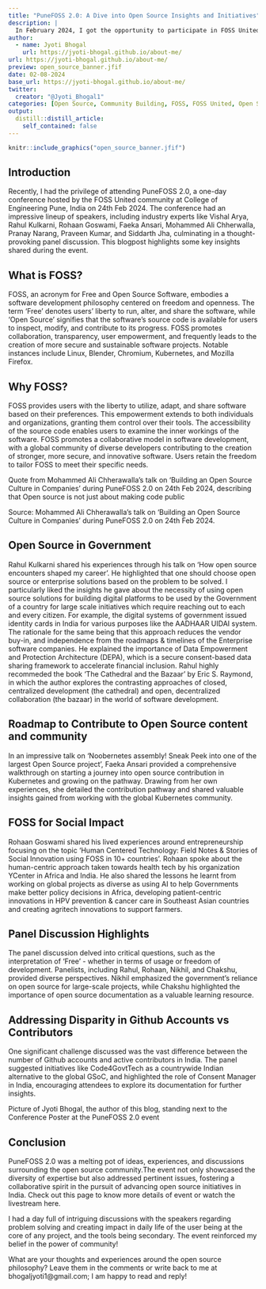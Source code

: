 ```yaml
---
title: "PuneFOSS 2.0: A Dive into Open Source Insights and Initiatives"
description: |
  In February 2024, I got the opportunity to participate in FOSS United's one day conferene PuneFOSS 2.0. With this blog, the reader wil come to know about FOSS in general, the talks at the conference, and my views.
author:
  - name: Jyoti Bhogal
    url: https://jyoti-bhogal.github.io/about-me/
url: https://jyoti-bhogal.github.io/about-me/
preview: open_source_banner.jfif
date: 02-08-2024
base_url: https://jyoti-bhogal.github.io/about-me/
twitter:
  creator: "@Jyoti_Bhogal1"
categories: [Open Source, Community Building, FOSS, FOSS United, Open Science, Experience Blog]
output:
  distill::distill_article:
    self_contained: false
---
```

  
  
```r
knitr::include_graphics("open_source_banner.jfif")
```


## Introduction
Recently, I had the privilege of attending PuneFOSS 2.0, a one-day conference hosted by the FOSS United community at College of Engineering Pune, India on 24th Feb 2024. The conference had an impressive lineup of speakers, including industry experts like Vishal Arya, Rahul Kulkarni, Rohaan Goswami, Faeka Ansari, Mohammed Ali Chherwalla, Pranay Narang, Praveen Kumar, and Siddarth Jha, culminating in a thought-provoking panel discussion. This blogpost highlights some key insights shared during the event.

## What is FOSS?
FOSS, an acronym for Free and Open Source Software, embodies a software development philosophy centered on freedom and openness. The term 'Free' denotes users' liberty to run, alter, and share the software, while 'Open Source' signifies that the software's source code is available for users to inspect, modify, and contribute to its progress. FOSS promotes collaboration, transparency, user empowerment, and frequently leads to the creation of more secure and sustainable software projects. Notable instances include Linux, Blender, Chromium, Kubernetes, and Mozilla Firefox.

## Why FOSS?
FOSS provides users with the liberty to utilize, adapt, and share software based on their preferences. This empowerment extends to both individuals and organizations, granting them control over their tools. The accessibility of the source code enables users to examine the inner workings of the software. FOSS promotes a collaborative model in software development, with a global community of diverse developers contributing to the creation of stronger, more secure, and innovative software. Users retain the freedom to tailor FOSS to meet their specific needs.

Quote from Mohammed Ali Chherawalla’s talk on ‘Building an Open Source Culture in Companies’ during PuneFOSS 2.0 on 24th Feb 2024, describing that Open source is not just about making code public

Source: Mohammed Ali Chherawalla’s talk on ‘Building an Open Source Culture in Companies’ during PuneFOSS 2.0 on 24th Feb 2024.

## Open Source in Government
Rahul Kulkarni shared his experiences through his talk on ‘How open source encounters shaped my career’. He highlighted that one should choose open source or enterprise solutions based on the problem to be solved. I particularly liked the insights he gave about the necessity of using open source solutions for building digital platforms to be used by the Government of a country for large scale initiatives which require reaching out to each and every citizen. For example, the digital systems of government issued identity cards in India for various purposes like the AADHAAR UIDAI system. The rationale for the same being that this approach reduces the vendor buy-in, and independence from the roadmaps & timelines of the Enterprise software companies. He explained the importance of Data Empowerment and Protection Architecture (DEPA), which is a secure consent-based data sharing framework to accelerate financial inclusion. Rahul highly recommeded the book ‘The Cathedral and the Bazaar’ by Eric S. Raymond, in which the author explores the contrasting approaches of closed, centralized development (the cathedral) and open, decentralized collaboration (the bazaar) in the world of software development.

## Roadmap to Contribute to Open Source content and community
In an impressive talk on ‘Noobernetes assembly! Sneak Peek into one of the largest Open Source project’, Faeka Ansari provided a comprehensive walkthrough on starting a journey into open source contribution in Kubernetes and growing on the pathway. Drawing from her own experiences, she detailed the contribution pathway and shared valuable insights gained from working with the global Kubernetes community.

## FOSS for Social Impact
Rohaan Goswami shared his lived experiences around entrepreneurship focusing on the topic ‘Human Centered Technology: Field Notes & Stories of Social Innovation using FOSS in 10+ countries’. Rohaan spoke about the human-centric approach taken towards health tech by his organization YCenter in Africa and India. He also shared the lessons he learnt from working on global projects as diverse as using AI to help Governments make better policy decisions in Africa, developing patient-centric innovations in HPV prevention & cancer care in Southeast Asian countries and creating agritech innovations to support farmers.

## Panel Discussion Highlights
The panel discussion delved into critical questions, such as the interpretation of 'Free' - whether in terms of usage or freedom of development. Panelists, including Rahul, Rohaan, Nikhil, and Chakshu, provided diverse perspectives. Nikhil emphasized the government's reliance on open source for large-scale projects, while Chakshu highlighted the importance of open source documentation as a valuable learning resource.

## Addressing Disparity in Github Accounts vs Contributors
One significant challenge discussed was the vast difference between the number of Github accounts and active contributors in India. The panel suggested initiatives like Code4GovtTech as a countrywide Indian alternative to the global GSoC, and highlighted the role of Consent Manager in India, encouraging attendees to explore its documentation for further insights.

Picture of Jyoti Bhogal, the author of this blog, standing next to the Conference Poster at the PuneFOSS 2.0 event

## Conclusion
PuneFOSS 2.0 was a melting pot of ideas, experiences, and discussions surrounding the open source community.The event not only showcased the diversity of expertise but also addressed pertinent issues, fostering a collaborative spirit in the pursuit of advancing open source initiatives in India. Check out this page to know more details of event or watch the livestream here.

I had a day full of intriguing discussions with the speakers regarding problem solving and creating impact in daily life of the user being at the core of any project, and the tools being secondary. The event reinforced my belief in the power of community!

What are your thoughts and experiences around the open source philosophy? Leave them in the comments or write back to me at bhogaljyoti1@gmail.com; I am happy to read and reply!
